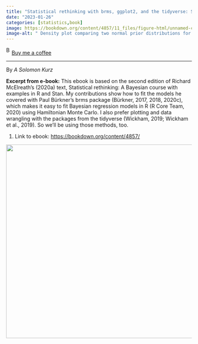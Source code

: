 ```yaml
---
title: "Statistical rethinking with brms, ggplot2, and the tidyverse: Second edition"
date: "2023-01-26"
categories: [statistics,book]
image: https://bookdown.org/content/4857/11_files/figure-html/unnamed-chunk-59-1.png
image-alt: " Density plot comparing two normal prior distributions for α. One distribution, in blue, is labeled α ~ Normal(0, 10) and is centered near zero with a wide spread. The other distribution, in orange, is labeled α ~ Normal(3, 0.5 and is more concentrated around a mean of 3. The x-axis is labeled mean number of tools and ranges from 0 to 100."
---
```


<link href="https://fonts.googleapis.com/css?family=Cookie" rel="stylesheet"><a class="bmc-button" target="_blank" href="https://www.buymeacoffee.com/JoscelinRocha">![Buy me a coffee](https://cdn.buymeacoffee.com/buttons/bmc-new-btn-logo.svg){alt="Buy me a coffee" width="15" height="21"}Buy me a coffee</a>

------------------------------------------------------------------------

By *A Solomon Kurz*

**Excerpt from e-book:** This ebook is based on the second edition of Richard McElreath's (2020a) text, Statistical rethinking: A Bayesian course with examples in R and Stan. My contributions show how to fit the models he covered with Paul Bürkner's brms package (Bürkner, 2017, 2018, 2020c), which makes it easy to fit Bayesian regression models in R (R Core Team, 2020) using Hamiltonian Monte Carlo. I also prefer plotting and data wrangling with the packages from the tidyverse (Wickham, 2019; Wickham et al., 2019). So we'll be using those methods, too.

1.  Link to ebook: <https://bookdown.org/content/4857/>

![](https://bookdown.org/content/4857/11_files/figure-html/unnamed-chunk-59-1.png){fig-alt="Density plot comparing two normal prior distributions for α. One distribution, in blue, is labeled \"α ~ Normal(0, 10)\" and is centered near zero with a wide spread. The other distribution, in orange, is labeled \"α ~ Normal(3, 0.5)\" and is more concentrated around a mean of 3. The x-axis is labeled mean number of tools and ranges from 0 to 100." width="526"}
